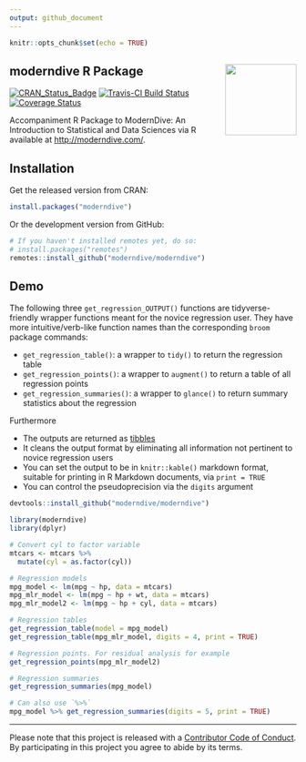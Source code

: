 ```yaml
---
output: github_document
---
```


```r
knitr::opts_chunk$set(echo = TRUE)
```

## moderndive R Package <img src="https://github.com/moderndive/moderndive/blob/master/images/hex_blue_text.png?raw=true" align="right" width=125 />

[![CRAN_Status_Badge](http://www.r-pkg.org/badges/version/moderndive)](https://cran.r-project.org/package=moderndive) [![Travis-CI Build Status](https://travis-ci.org/moderndive/moderndive.svg?branch=master)](https://travis-ci.org/moderndive/moderndive) [![Coverage Status](https://img.shields.io/codecov/c/github/moderndive/moderndive/master.svg)](https://codecov.io/github/moderndive/moderndive?branch=master)

Accompaniment R Package to ModernDive: An Introduction to Statistical and Data Sciences via R available at <http://moderndive.com/>.


## Installation

Get the released version from CRAN:

```r
install.packages("moderndive")
```

Or the development version from GitHub:

```r
# If you haven't installed remotes yet, do so:
# install.packages("remotes")
remotes::install_github("moderndive/moderndive")
```


## Demo

The following three `get_regression_OUTPUT()` functions are tidyverse-friendly
wrapper functions meant for the novice regression user. They have more intuitive/verb-like
function names than the corresponding `broom` package commands:


* `get_regression_table()`: a wrapper to `tidy()` to return the regression table
* `get_regression_points()`: a wrapper to `augment()` to return a table of all regression points
* `get_regression_summaries()`: a wrapper to `glance()` to return summary statistics about the regression

Furthermore 

* The outputs are returned as [tibbles](https://blog.rstudio.com/2016/03/24/tibble-1-0-0/)
* It cleans the output format by eliminating all information not pertinent to novice regression users
* You can set the output to be in `knitr::kable()` markdown format, suitable for printing in R Markdown documents, via `print = TRUE`
* You can control the pseudoprecision via the `digits` argument

```r
devtools::install_github("moderndive/moderndive")
```

```r
library(moderndive)
library(dplyr)
```

```r
# Convert cyl to factor variable
mtcars <- mtcars %>% 
  mutate(cyl = as.factor(cyl))

# Regression models
mpg_model <- lm(mpg ~ hp, data = mtcars)
mpg_mlr_model <- lm(mpg ~ hp + wt, data = mtcars)
mpg_mlr_model2 <- lm(mpg ~ hp + cyl, data = mtcars)

# Regression tables
get_regression_table(model = mpg_model)
get_regression_table(mpg_mlr_model, digits = 4, print = TRUE)

# Regression points. For residual analysis for example
get_regression_points(mpg_mlr_model2)

# Regression summaries
get_regression_summaries(mpg_model)

# Can also use `%>%`
mpg_model %>% get_regression_summaries(digits = 5, print = TRUE)
```

***

Please note that this project is released with a [Contributor Code of Conduct](CONDUCT.md). By participating in this project you agree to abide by its terms.
